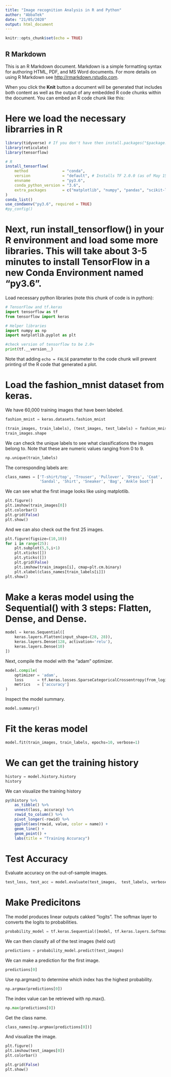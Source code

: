 ```yaml
---
title: "Image recognition Analysis in R and Python"
author: "AbbaTek"
date: "21/05/2020"
output: html_document
---
```


```r
knitr::opts_chunk$set(echo = TRUE)
```

## R Markdown

This is an R Markdown document. Markdown is a simple formatting syntax for authoring HTML, PDF, and MS Word documents. For more details on using R Markdown see <http://rmarkdown.rstudio.com>.

When you click the **Knit** button a document will be generated that includes both content as well as the output of any embedded R code chunks within the document. You can embed an R code chunk like this:


# Here we load the necessary librarries in R 
```r
library(tidyverse) # If you don't have then install.packages("$package.name") will                          #install them
library(reticulate)
library(tensorflow)

# R
install_tensorflow(
    method               = "conda", 
    version              = "default", # Installs TF 2.0.0 (as of May 15, 2020)
    envname              = "py3.6", 
    conda_python_version = "3.6", 
    extra_packages       = c("matplotlib", "numpy", "pandas", "scikit-learn")
)
conda_list()
use_condaenv("py3.6", required = TRUE)
#py_config()
```

# Next, run install_tensorflow() in your R environment and load some more libraries. This will take about 3-5 minutes to install TensorFlow in a new Conda Environment named “py3.6”.

Load necessary python libraries (note this chunk of code is in python):

```python
# TensorFlow and tf.keras
import tensorflow as tf
from tensorflow import keras

# Helper libraries
import numpy as np
import matplotlib.pyplot as plt

#check version of tensorflow to be 2.0+
print(tf.__version__)
```

Note that adding `echo = FALSE` parameter to the code chunk will prevent printing of the R code that generated a plot.

# Load the fashion_mnist dataset from keras.
We have 60,000 training images that have been labeled.

```python
fashion_mnist = keras.datasets.fashion_mnist

(train_images, train_labels), (test_images, test_labels) = fashion_mnist.load_data()
train_images.shape
```

We can check the unique labels to see what classifications the images belong to. Note that these are numeric values ranging from 0 to 9.

```python
np.unique(train_labels)
```

The corresponding labels are:

```python
class_names = ['T-shirt/top', 'Trouser', 'Pullover', 'Dress', 'Coat',
               'Sandal', 'Shirt', 'Sneaker', 'Bag', 'Ankle boot']
```

We can see what the first image looks like using matplotlib.

```python
plt.figure()
plt.imshow(train_images[0])
plt.colorbar()
plt.grid(False)
plt.show()
```

And we can also check out the first 25 images.

```python
plt.figure(figsize=(10,10))
for i in range(25):
    plt.subplot(5,5,i+1)
    plt.xticks([])
    plt.yticks([])
    plt.grid(False)
    plt.imshow(train_images[i], cmap=plt.cm.binary)
    plt.xlabel(class_names[train_labels[i]])
plt.show()
```

# Make a keras model using the Sequential() with 3 steps: Flatten, Dense, and Dense.

```python
model = keras.Sequential([
    keras.layers.Flatten(input_shape=(28, 28)),
    keras.layers.Dense(128, activation='relu'),
    keras.layers.Dense(10)
])
```

Next, compile the model with the “adam” optimizer.

```python
model.compile(
    optimizer = 'adam',
    loss      = tf.keras.losses.SparseCategoricalCrossentropy(from_logits=True),
    metrics   = ['accuracy']
)
```

Inspect the model summary.

```python
model.summary()
```

# Fit the keras model

```python
model.fit(train_images, train_labels, epochs=10, verbose=1)
```

# We can get the training history

```python
history = model.history.history
history
```

We can visualize the training history 

```r
py$history %>% 
    as_tibble() %>%
    unnest(loss, accuracy) %>%
    rowid_to_column() %>%
    pivot_longer(-rowid) %>%
    ggplot(aes(rowid, value, color = name)) +
    geom_line() +
    geom_point() +
    labs(title = "Training Accuracy")
```
# Test Accuracy
Evaluate accuracy on the out-of-sample images.

```python
test_loss, test_acc = model.evaluate(test_images,  test_labels, verbose=2)
```

# Make Predicitons
The model produces linear outputs cakked “logits”. The softmax layer to converts the logits to probabilities.

```python
probability_model = tf.keras.Sequential([model, tf.keras.layers.Softmax()])
```

We can then classify all of the test images (held out)

```python
predictions = probability_model.predict(test_images)
```

We can make a prediction for the first image.

```python
predictions[0]
```
Use np.argmax() to determine which index has the highest probability.
```python
np.argmax(predictions[0])
```
The index value can be retrieved with np.max().
```python
np.max(predictions[0])
```
Get the class name.
```python
class_names[np.argmax(predictions[0])]
```
And visualize the image.
```python
plt.figure()
plt.imshow(test_images[0])
plt.colorbar()
```

```python
plt.grid(False)
plt.show()
```



